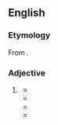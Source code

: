 ==English==

===Etymology===
From {{suffix|en|curious|est|nocat=1}}.

===Adjective===
{{head|en|superlative adjective}}

# {{lb|en|informal|or|non-standard}} {{en-superlative of|curious}}
#* {{RQ:Sidney Arcadia|year=1593|page=193|passage=Honourable even in the '''curiousest''' pointes of honour, whereout there can no disgrace nor disperagement come unto her.}}
#* {{quote-book|en|author=[William Henry Gregory]|authorlink=William Henry Gregory|chapter=II|title=A Transport Voyage to the Mauritius and back;{{nb...|Touching at the Cape of Good Hope and St. Helena.}}|location=London|publisher=[[w:John Murray (publisher)|John Murray]],{{nb...|Albemarle Street.}}|year=1851|page=90|pageurl=https://archive.org/details/transportvoyaget00londiala/page/90/mode/1up|column=1|oclc=1826847|passage="But the '''curiousest''' thing a'most as I ever see at sea," resumed the mate, with an air of abstraction, and filling himself another glass of grog—"a'most the '''curiousest''' thing I ever see was when I was a coming home from Quebec in the old Jane— [...]"}}
#* {{quote-journal|en|author=Charles Dickens|authorlink=Charles Dickens|title=The Boots|editor=Charles Dickens|magazine=[[w:Household Words|The Holly-tree Inn. Being the Extra Christmas Number of Household Words]]|location=New York, N.Y.|publisher=Dix & Edwards, publishers,{{nb...|No. 321 Broadway.}}|month=Christmas|year=1855|year_published=1856|volume=XII|page=18|pageurl=https://books.google.com/books?id=AJs4AAAAYAAJ&pg=RA1-PA18|column=2|oclc=209879594|passage=What was the '''curiousest''' thing he had seen? Well! He didn't know. He couldn't momently name what was the '''curiousest''' thing he had seen—unless it was a Unicorn—and he see ''him'' once at a Fair.}}
#* {{quote-book|en|author=William Faulkner|authorlink=William Faulkner||year=1930|title=As I Lay Dying|passage=But the '''curiousest''' thing was Dewey Dell. It surprised me. I see all the while how folks could say he was queer, but that was the very reason couldn't nobody hold it personal.}}